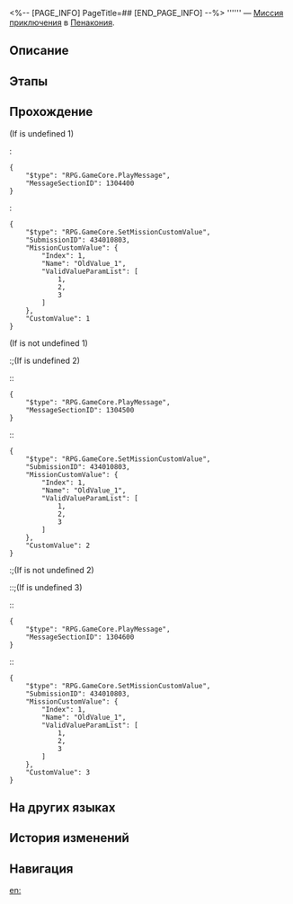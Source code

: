 <%-- [PAGE_INFO]
PageTitle=##
[END_PAGE_INFO] --%>
{{Дополнить|Диалоги.}}
{{Миссия Инфобокс
|id              = 4340108
|Название        = 
|Изображение     = Миссия .png
|Тип             = Миссия приключения
|Событие         = 
|Глава           = 
|Условия         = Завершена [[Миссия Освоения]] «[[Долгий день уходит в ночь]]»
|Персонажи       = Первопроходец
|СтартЛокация    = [[Пенакония]] — [[Золотой миг]]
|Мир             = Пенакония
|Предыдущая      = 
|Следующая       = 
|Награды         = Утраченный кристалл*2; Кредиты*5 000
}}
'''''' — [[Миссия приключения]] в [[Пенакония]].

==Описание==
{{Описание|<!--официальное описание из Перекрёстка судеб-->}}

==Этапы==


==Прохождение==
{{Дополнить}}
;(If {{F|MissionCV-4340108-undefined}} is undefined 1)
:<pre>{
	"$type": "RPG.GameCore.PlayMessage",
	"MessageSectionID": 1304400
}</pre>
:<pre>{
	"$type": "RPG.GameCore.SetMissionCustomValue",
	"SubmissionID": 434010803,
	"MissionCustomValue": {
		"Index": 1,
		"Name": "OldValue_1",
		"ValidValueParamList": [
			1,
			2,
			3
		]
	},
	"CustomValue": 1
}</pre>
;(If {{F|MissionCV-4340108-undefined}} is not undefined 1)
:;(If {{F|MissionCV-4340108-undefined}} is undefined 2)
::<pre>{
	"$type": "RPG.GameCore.PlayMessage",
	"MessageSectionID": 1304500
}</pre>
::<pre>{
	"$type": "RPG.GameCore.SetMissionCustomValue",
	"SubmissionID": 434010803,
	"MissionCustomValue": {
		"Index": 1,
		"Name": "OldValue_1",
		"ValidValueParamList": [
			1,
			2,
			3
		]
	},
	"CustomValue": 2
}</pre>
:;(If {{F|MissionCV-4340108-undefined}} is not undefined 2)
::;(If {{F|MissionCV-4340108-undefined}} is undefined 3)
::<pre>{
	"$type": "RPG.GameCore.PlayMessage",
	"MessageSectionID": 1304600
}</pre>
::<pre>{
	"$type": "RPG.GameCore.SetMissionCustomValue",
	"SubmissionID": 434010803,
	"MissionCustomValue": {
		"Index": 1,
		"Name": "OldValue_1",
		"ValidValueParamList": [
			1,
			2,
			3
		]
	},
	"CustomValue": 3
}</pre>
{{Диалог Конец}}

==На других языках==
{{На других языках
|en   = 
|zhs  = 
|zht  = 
|ja   = 
|ko   = 
|es   = 
|fr   = 
|ru   = 
|th   = 
|vi   = 
|de   = 
|id   = 
|pt   = 
}}

==История изменений==
{{История изменений|3.5}}

==Навигация==
{{Миссия приключения Навбокс|Глава }}

[[en:]]
